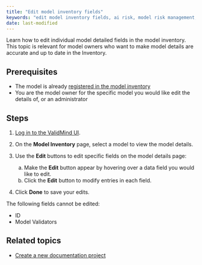 ```yaml
---
title: "Edit model inventory fields"
keywords: "edit model inventory fields, ai risk, model risk management, ValidMind"
date: last-modified
---
```


Learn how to edit individual model detailed fields in the model inventory. This topic is relevant for model owners who want to make model details are accurate and up to date in the Inventory. 

## Prerequisites

* The model is already [registered in the model inventory](register-models-in-model-inventory.qmd)
* You are the model owner for the specific model you would like edit the details of, or an administrator

## Steps

<!--- NR TO DO Check with Mehdi: these steps didn't work for me, can't edit. Wrong permissions maybe? --->

1. [Log in to the ValidMind UI]({{< var vm_ui >}}).

2. On the **Model Inventory** page, select a model to view the model details.

3. Use the **Edit** buttons to edit specific fields on the model details page: 

   a. Make the **Edit** button appear by hovering over a data field you would like to edit.
   b. Click the **Edit** button to modify entries in each field.

4. Click **Done** to save your edits.

::: {.column-margin}
::: {.callout-tip}
The following fields cannot be edited:

- ID
- Model Validators
:::
:::

<!---
## Troubleshooting

[Include any common issues or errors that may arise during the task and how to resolve them.]
--->

## Related topics

* [Create a new documentation project](create-documentation-project.qmd)
<!--- TO DO We don't seem to have a topic for this
* [Edit a documentation project]()
--->
